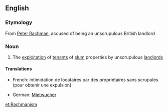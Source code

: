 ==English==

===Etymology===
From [[w:Peter Rachman|Peter Rachman]], accused of being an unscrupulous British landlord

===Noun===
{{en-noun}}

# {{context|British}} The [[exploitation]] of [[tenant]]s of [[slum]] properties by unscrupulous [[landlord]]s

====Translations====
{{trans-top|(UK) The exploitation of tenants of slum properties by unscrupulous landlords}}
* French: intimidation de locataires par des propriétaires sans scrupules (pour obtenir une expulsion)
{{trans-mid}}
* German: [[Mietwucher]] {{m}}
{{trans-bottom}}

[[et:Rachmanism]]